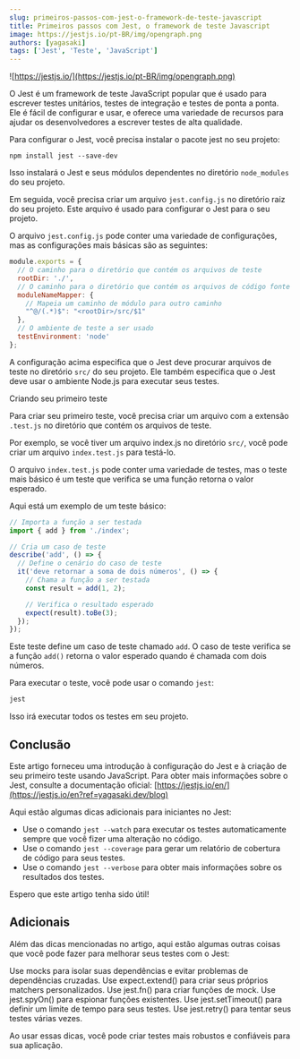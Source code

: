 ```yaml
---
slug: primeiros-passos-com-jest-o-framework-de-teste-javascript
title: Primeiros passos com Jest, o framework de teste Javascript
image: https://jestjs.io/pt-BR/img/opengraph.png
authors: [yagasaki]
tags: ['Jest', 'Teste', 'JavaScript']
---
```


![https://jestjs.io/](https://jestjs.io/pt-BR/img/opengraph.png)

O Jest é um framework de teste JavaScript popular que é usado para escrever testes unitários, testes de integração e testes de ponta a ponta. Ele é fácil de configurar e usar, e oferece uma variedade de recursos para ajudar os desenvolvedores a escrever testes de alta qualidade.

Para configurar o Jest, você precisa instalar o pacote jest no seu projeto:

`npm install jest --save-dev`

Isso instalará o Jest e seus módulos dependentes no diretório `node_modules` do seu projeto.

Em seguida, você precisa criar um arquivo `jest.config.js` no diretório raiz do seu projeto. Este arquivo é usado para configurar o Jest para o seu projeto.

O arquivo `jest.config.js` pode conter uma variedade de configurações, mas as configurações mais básicas são as seguintes:

```js
module.exports = {
  // O caminho para o diretório que contém os arquivos de teste
  rootDir: './',
  // O caminho para o diretório que contém os arquivos de código fonte
  moduleNameMapper: {
    // Mapeia um caminho de módulo para outro caminho
    "^@/(.*)$": "<rootDir>/src/$1"
  },
  // O ambiente de teste a ser usado
  testEnvironment: 'node'
};
```

A configuração acima especifica que o Jest deve procurar arquivos de teste no diretório `src/` do seu projeto. Ele também especifica que o Jest deve usar o ambiente Node.js para executar seus testes.

Criando seu primeiro teste

Para criar seu primeiro teste, você precisa criar um arquivo com a extensão `.test.js` no diretório que contém os arquivos de teste.

Por exemplo, se você tiver um arquivo index.js no diretório `src/`, você pode criar um arquivo `index.test.js` para testá-lo.

O arquivo `index.test.js` pode conter uma variedade de testes, mas o teste mais básico é um teste que verifica se uma função retorna o valor esperado.

Aqui está um exemplo de um teste básico:

```js
// Importa a função a ser testada
import { add } from './index';

// Cria um caso de teste
describe('add', () => {
  // Define o cenário do caso de teste
  it('deve retornar a soma de dois números', () => {
    // Chama a função a ser testada
    const result = add(1, 2);

    // Verifica o resultado esperado
    expect(result).toBe(3);
  });
});
```

Este teste define um caso de teste chamado `add`. O caso de teste verifica se a função `add()` retorna o valor esperado quando é chamada com dois números.

Para executar o teste, você pode usar o comando `jest`:

```bash
jest
```

Isso irá executar todos os testes em seu projeto.

## Conclusão

Este artigo forneceu uma introdução à configuração do Jest e à criação de seu primeiro teste usando JavaScript. Para obter mais informações sobre o Jest, consulte a documentação oficial: [https://jestjs.io/en/](https://jestjs.io/en?ref=yagasaki.dev/blog)

Aqui estão algumas dicas adicionais para iniciantes no Jest:

- Use o comando `jest --watch` para executar os testes automaticamente sempre que você fizer uma alteração no código.
- Use o comando `jest --coverage` para gerar um relatório de cobertura de código para seus testes.
- Use o comando `jest --verbose` para obter mais informações sobre os resultados dos testes.

Espero que este artigo tenha sido útil!

## Adicionais

Além das dicas mencionadas no artigo, aqui estão algumas outras coisas que você pode fazer para melhorar seus testes com o Jest:

Use mocks para isolar suas dependências e evitar problemas de dependências cruzadas.
Use expect.extend() para criar seus próprios matchers personalizados.
Use jest.fn() para criar funções de mock.
Use jest.spyOn() para espionar funções existentes.
Use jest.setTimeout() para definir um limite de tempo para seus testes.
Use jest.retry() para tentar seus testes várias vezes.

Ao usar essas dicas, você pode criar testes mais robustos e confiáveis para sua aplicação.